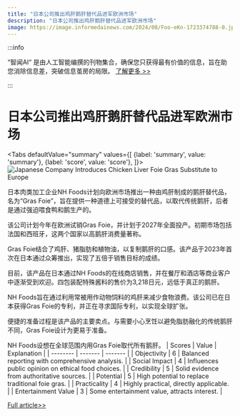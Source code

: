 ```yaml
---
title: "日本公司推出鸡肝鹅肝替代品进军欧洲市场"
description: "日本公司推出鸡肝鹅肝替代品进军欧洲市场"
image: https://image.informedainews.com/2024/08/Foo-eKn-1723374788-0.jpg
---
```



:::info

“智闻AI“ 是由人工智能编撰的刊物集合，确保您只获得最有价值的信息，旨在助您消除信息差，突破信息茧房的局限。  [了解更多 >>](/)

:::

# 日本公司推出鸡肝鹅肝替代品进军欧洲市场


<Tabs
	defaultValue="summary"
	values={[
	{label: 'summary', value: 'summary'},
	{label: 'score', value: 'score'},
]}>
<TabItem value="summary">
<img
  src="https://image.informedainews.com/2024/08/Foo-eKn-1723374788-0.jpg"
  alt="Japanese Company Introduces Chicken Liver Foie Gras Substitute to Europe"
/>



日本肉类加工企业NH Foods计划向欧洲市场推出一种由鸡肝制成的鹅肝替代品，名为“Gras Foie”，旨在提供一种道德上可接受的替代品，以取代传统鹅肝，后者是通过强迫喂食鸭和鹅生产的。

该公司计划今年在欧洲试销Gras Foie，并计划于2027年全面投产。初期市场包括法国和西班牙，这两个国家以高鹅肝消费量著称。

Gras Foie结合了鸡肝、猪脂肪和植物油，以复制鹅肝的口感。该产品于2023年首次在日本通过众筹推出，实现了五倍于销售目标的成绩。

目前，该产品在日本通过NH Foods的在线商店销售，并在餐厅和酒店等商业客户中逐渐受到欢迎。四包装配特殊酱料的售价为3,218日元，远低于真正的鹅肝。

NH Foods旨在通过利用常被用作动物饲料的鸡肝来减少食物浪费。该公司已在日本获得Gras Foie的专利，并正在寻求国际专利，以实现全球扩张。

便捷的准备过程是该产品的主要卖点。与需要小心烹饪以避免脂肪融化的传统鹅肝不同，Gras Foie设计为更易于准备。

NH Foods设想在全球范围内用Gras Foie取代所有鹅肝。
</TabItem>
<TabItem value="score">
	| Scores     | Value   | Explanation |
	| -------- | ------- | ------- |
	| Objectivity  | 6    | Balanced reporting with comprehensive analysis.    |
	| Social Impact | 4     | Influences public opinion on ethical food choices.    |
	| Credibility    | 5    | Solid evidence from authoritative sources.    |
	| Potential    | 5    | High potential to replace traditional foie gras.    |
	| Practicality    | 4    | Highly practical, directly applicable.    |
	| Entertainment Value    | 3    | Some entertainment value, attracts interest.    |
</TabItem>
</Tabs>

[Full article>>](https://asia.nikkei.com/Business/Food-Beverage/Japan-meatpacker-to-serve-Europe-with-foie-gras-substitute)
